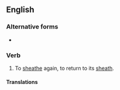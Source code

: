 ==English==

===Alternative forms===
* {{l|en|resheath}}

===Verb===
{{en-verb|resheathes|resheathing|resheathed|resheathed}}

# To [[sheathe]] again, to return to its [[sheath]].

====Translations====
{{trans-top|to sheathe again}}
{{trans-mid}}
{{trans-bottom}}